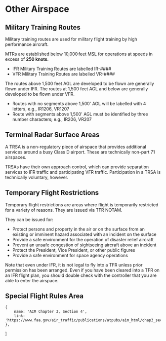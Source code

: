 

# Other Airspace

## Military Training Routes

Military training routes are used for military flight training by high
performance aircraft.

MTRs are established below 10,000 feet MSL for operations at speeds in excess of
**250 knots**.

-   IFR Military Training Routes are labelled IR-####
-   VFR Military Training Routes are labelled VR-####

The routes above 1,500 feet AGL are developed to be flown are generally flown
under IFR. The routes at 1,500 feet AGL and below are generally developed to be
flown under VFR.

-   Routes with no segments above 1,500' AGL will be labelled with 4 letters,
    e.g., IR1206, VR1207
-   Route with segments above 1,500' AGL must be identified by three number
    characters; e.g., IR206, VR207

## Terminal Radar Surface Areas

A TRSA is a non-regulatory piece of airspace that provides additional services
around a busy Class D airport. These are technically non-part 71 airspaces.

TRSAs have their own approach control, which can provide separation services to
IFR traffic and participating VFR traffic. Participation in a TRSA is
technically voluntary, however.

## Temporary Flight Restrictions

Temporary flight restrictions are areas where flight is temporarily restricted
for a variety of reasons. They are issued via TFR NOTAM.

They can be issued for:

-   Protect persons and property in the air or on the surface from an existing
    or imminent hazard associated with an incident on the surface
-   Provide a safe environment for the operation of disaster relief aircraft
-   Prevent an unsafe congestion of sightseeing aircraft above an incident
-   Protect the President, Vice President, or other public figures
-   Provide a safe environment for space agency operations

Note that even under IFR, it is not legal to fly into a TFR unless prior
permission has been arranged. Even if you have been cleared into a TFR on an IFR
flight plan, you should double check with the controller that you are able to
enter the airspace.

## Special Flight Rules Area

    {
        name: 'AIM Chapter 3, Section 4',
        link: 'https://www.faa.gov/air_traffic/publications/atpubs/aim_html/chap3_section_4.html',
    },
]
